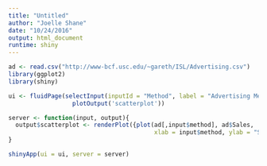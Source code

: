 ```yaml
---
title: "Untitled"
author: "Joelle Shane"
date: "10/24/2016"
output: html_document
runtime: shiny
---
```


```r
ad <- read.csv("http://www-bcf.usc.edu/~gareth/ISL/Advertising.csv")
library(ggplot2)
library(shiny)

ui <- fluidPage(selectInput(inputId = "Method", label = "Advertising Method", choices = c("TV", "Newspaper", "Radio")), 
                  plotOutput('scatterplot'))

server <- function(input, output){
  output$scatterplot <- renderPlot({plot(ad[,input$method], ad$Sales,
                                         xlab = input$method, ylab = "Sales", main = "Effect of Advertising on Sales")})
}

shinyApp(ui = ui, server = server)

```
